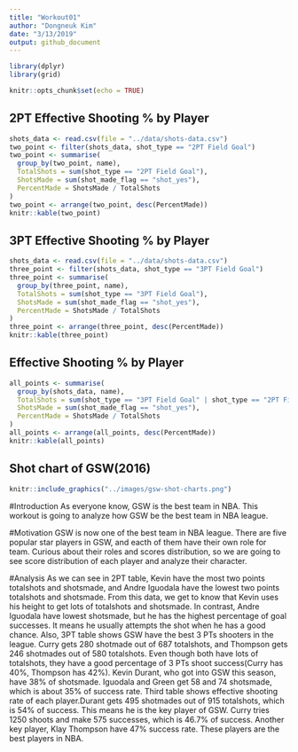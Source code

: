 ```yaml
---
title: "Workout01"
author: "Dongneuk Kim"
date: "3/13/2019"
output: github_document
---
```

```r
library(dplyr)
library(grid)
```

```r
knitr::opts_chunk$set(echo = TRUE)
```



## 2PT Effective Shooting % by Player
```r
shots_data <- read.csv(file = "../data/shots-data.csv")
two_point <- filter(shots_data, shot_type == "2PT Field Goal")
two_point <- summarise(
  group_by(two_point, name),
  TotalShots = sum(shot_type == "2PT Field Goal"),
  ShotsMade = sum(shot_made_flag == "shot_yes"),
  PercentMade = ShotsMade / TotalShots
)
two_point <- arrange(two_point, desc(PercentMade))
knitr::kable(two_point)

```


## 3PT Effective Shooting % by Player
```r
shots_data <- read.csv(file = "../data/shots-data.csv")
three_point <- filter(shots_data, shot_type == "3PT Field Goal")
three_point <- summarise(
  group_by(three_point, name),
  TotalShots = sum(shot_type == "3PT Field Goal"),
  ShotsMade = sum(shot_made_flag == "shot_yes"),
  PercentMade = ShotsMade / TotalShots
)
three_point <- arrange(three_point, desc(PercentMade))
knitr::kable(three_point)
```


## Effective Shooting % by Player
```r
all_points <- summarise(
  group_by(shots_data, name),
  TotalShots = sum(shot_type == "3PT Field Goal" | shot_type == "2PT Field Goal"),
  ShotsMade = sum(shot_made_flag == "shot_yes"),
  PercentMade = ShotsMade / TotalShots
)
all_points <- arrange(all_points, desc(PercentMade))
knitr::kable(all_points)
```

## Shot chart of GSW(2016)
```r
knitr::include_graphics("../images/gsw-shot-charts.png")
```

#Introduction
As everyone know, GSW is the best team in NBA. This workout is going to analyze how GSW be the best team in NBA league.

#Motivation
GSW is now one of the best team in NBA league. There are five popular star players in GSW, and eacth of them have their own role for team. Curious about their roles and scores distribution, so we are going to see score distribution of each player and analyze their character.

#Analysis
As we can see in 2PT table, Kevin have the most two points totalshots and shotsmade, and Andre Iguodala have the lowest two points totalshots and shotsmade. From this data, we get to know that Kevin uses his height to get lots of totalshots and shotsmade. In contrast, Andre Iguodala have lowest shotsmade, but he has the highest percentage of goal successes. It means he usually attempts the shot when he has a good chance. 
  Also, 3PT table shows GSW have the best 3 PTs shooters in the league. Curry gets 280 shotmade out of 687 totalshots, and Thompson gets 246 shotmades out of 580 totalshots. Even though both have lots of totalshots, they have a good percentage of 3 PTs shoot success(Curry has 40%, Thompson has 42%). Kevin Durant, who got into GSW this season, have 38% of shotsmade. Iguodala and Green get 58 and 74 shotsmade, which is about 35% of success rate.
  Third table shows effective shooting rate of each player.Durant gets 495 shotmades out of 915 totalshots, which is 54% of success. This means he is the key player of GSW. Curry tries 1250 shoots and make 575 successes, which is 46.7% of success. Another key player, Klay Thompson have 47% success rate. These players are the best players in NBA.
